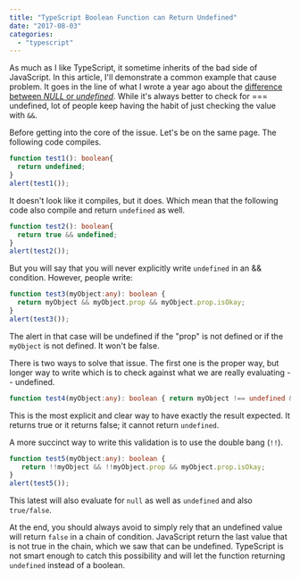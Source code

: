 ```yaml
---
title: "TypeScript Boolean Function can Return Undefined"
date: "2017-08-03"
categories: 
  - "typescript"
---
```


As much as I like TypeScript, it sometime inherits of the bad side of JavaScript. In this article, I'll demonstrate a common example that cause problem. It goes in the line of what I wrote a year ago about the [difference between _NULL_ or _undefined_](./typescript-comparison-of-null-and-undefined). While it's always better to check for === undefined, lot of people keep having the habit of just checking the value with `&&`.

Before getting into the core of the issue. Let's be on the same page. The following code compiles.

```typescript
function test1(): boolean{ 
  return undefined; 
} 
alert(test1()); 
``` 


It doesn't look like it compiles, but it does. Which mean that the following code also compile and return `undefined` as well.

```typescript
function test2(): boolean{ 
  return true && undefined; 
}
alert(test2()); 
``` 


But you will say that you will never explicitly write `undefined` in an && condition. However, people write: 

```typescript
function test3(myObject:any): boolean { 
  return myObject && myObject.prop && myObject.prop.isOkay; 
} 
alert(test3()); 
``` 

The alert in that case will be undefined if the "prop" is not defined or if the `myObject` is not defined. It won't be false.

There is two ways to solve that issue. The first one is the proper way, but longer way to write which is to check against what we are really evaluating -- undefined.

```typescript
function test4(myObject:any): boolean { return myObject !== undefined && myObject.prop !== undefined && myObject.prop.isOkay; } alert(test4()); 
``` 
 This is the most explicit and clear way to have exactly the result expected. It returns true or it returns false; it cannot return `undefined`.

A more succinct way to write this validation is to use the double bang (`!!`). 

```typescript
function test5(myObject:any): boolean {
   return !!myObject && !!myObject.prop && myObject.prop.isOkay; 
} 
alert(test5()); 
``` 
 This latest will also evaluate for `null` as well as `undefined` and also `true/false`.

At the end, you should always avoid to simply rely that an undefined value will return `false` in a chain of condition. JavaScript return the last value that is not true in the chain, which we saw that can be undefined. TypeScript is not smart enough to catch this possibility and will let the function returning `undefined` instead of a boolean.
